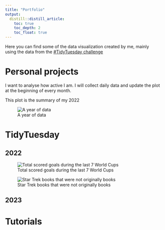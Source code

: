 ```yaml
---
title: "Portfolio"
output:
  distill::distill_article:
    toc: true
    toc_depth: 2
    toc_float: true
---
```


Here you can find some of the data visualization created by me, mainly using the
data from the [#TidyTuesday challenge](https://github.com/rfordatascience/tidytuesday)

# Personal projects

I want to analyse how active I am. I will collect daily data and update the plot at
the beginning of every month.

This plot is the summary of my 2022

![A year of data](images/workouts.png)

# TidyTuesday

## 2022

![Total scored goals during the last 7 World Cups](images/world_cup.png)

![Star Trek books that were not originally books](images/strek_novelization.png)

## 2023

# Tutorials